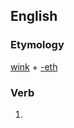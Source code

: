 ==English==

===Etymology===
[[wink]] + [[-eth]]

===Verb===
{{infl|en|verb form}}

# {{archaic third-person singular of|wink}}